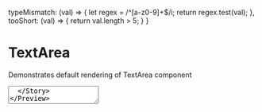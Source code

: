 

  typeMismatch: (val) => {
    let regex = /^[a-z0-9]+$/i;
    return regex.test(val);
  }, 
  tooShort: (val) => {
    return val.length > 5;
  }
}

<Meta title="Form Controls/Text Area" component={TextArea} />

# TextArea

Demonstrates default rendering of TextArea component

<Preview>
  <Story name="default">
    <TextArea label="TextArea Label" />
  </Story>
</Preview>

Demonstrates TextArea with max characters

<Preview>
  <Story name="max characters">
    <TextArea label="TextArea Label" maxCharacters="100" />
  </Story>
</Preview>

Demonstrates uncontrolled TextArea component

<Preview>
  <Story name="uncontrolled">
    <TextArea label="TextArea Label" defaultValue="Default initial value" />
  </Story>
</Preview>

Demonstrates controlled TextArea component

<Preview>
  <Story name="controlled">
    <TextArea label="TextArea Label" value="Controlled value" onChange={action('changed')} />
  </Story>
</Preview>

Demonstrates disabled TextArea component

<Preview>
  <Story name="disabled">
    <TextArea label="TextArea Label" value="Saved value" onChange={action('changed')} disabled />
  </Story>
</Preview>

Demonstrates viewOnly TextArea component

<Preview>
  <Story name="viewOnly">
    <TextArea label="TextArea Label" value="Text to display" onChange={action('changed')} viewOnly />
  </Story>
</Preview>

Demonstrates required TextArea component

<Preview>
  <Story name="required">
    <TextArea label="TextArea Label" required />
  </Story>
</Preview>

Demonstrates a TextArea component with a default error

<Preview>
  <Story name="default error">
    <TextArea label="TextArea Label" error={true} />
  </Story>
</Preview>

Demonstrates a TextArea component with a text error message

<Preview>
  <Story name="text error">
    <TextArea label="TextArea Label" error="A basic error message" />
  </Story>
</Preview>

Demonstrates a TextArea component with a text error message and max characters

<Preview>
  <Story name="error and max characters">
    <TextArea label="TextArea Label" maxCharacters="100" error="A basic error message" />
  </Story>
</Preview>

Demonstrates a TextArea component using custom validators

*Only Accepts Alpha Numeric strings of length greater than 5*
<Preview>  
  <Story name="validator">    
    <TextArea label="TextArea Label" validators={validatorFuncs} onValid={action('isValid')} onInvalid={action('isNotValid')}  />
  </Story>
</Preview>